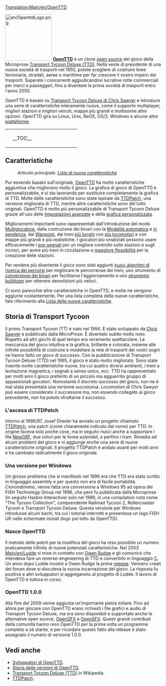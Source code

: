 [[Translation:Main/en/OpenTTD]]{{en/-}}{{it/Indice dei contenuti}}

[[File:en/OpenttdLogo.png|left|150px]]
[http://www.openttd.org/ '''OpenTTD'''] è un clone [http://it.wikipedia.org/wiki/Open_source open source] del gioco della Microprose [http://it.wikipedia.org/wiki/Transport_Tycoon Transport Tycoon Deluxe (TTD)]. Nella veste di presidente di una nuova società di trasporti nel 1950, potete scegliere di costruire linee ferroviarie, stradali, aeree o marittime per far crescere il vostro impero dei trasporti. Superate i concorrenti aggiudicandovi lucrative rotte commerciali per merci e passeggeri, fino a diventare la prima società di trasporti entro l'anno 2050.

OpenTTD è basato su [http://www.chrissawyer.com/info.htm Transport Tycoon Deluxe di Chris Sawyer] e introduce una serie di caratteristiche interamente nuove, come il supporto multiplayer, migliori stazioni e migliori veicoli, mappe più grandi e moltissime altre opzioni. OpenTTD gira su Linux, Unix, BeOS, OS/2, Windows e alcune altre [[Main/it/Sistema operativo|piattaforme]].

{| align="center"
|colspan=2 style="background:none; border:0px"|
|width=200 style="background:none; border:0px"| __TOC__
|style="background:none; border:0px"| [[File:it/Intro screen.png|frame|center|[[Interfaccia del gioco/It#Il contenuto della finestra principale|Finestra introduttiva]] di OpenTTD]]
|}

==Caratteristiche==
:''Articolo principale: [[Main/it/Lista di nuove caratteristiche|Lista di nuove caratteristiche]]''

Pur essendo basato sull'originale, [http://www.openttd.org/ OpenTTD] ha molte caratteristiche aggiuntive che migliorano molto il gioco. La grafica di gioco di OpenTTD è personalizzabile, e si sta lavorando per sostituire completamente la grafica di TTD. Molte delle caratteristiche sono state ispirate da [http://www.ttdpatch.net/ TTDPatch], una versione migliorata di TTD, mentre altre caratteristiche sono del tutto originali. OpenTTD è molto più personalizzabile di Transport Tycoon Deluxe grazie all'uso delle [[Main/it/Impostazioni avanzate|Impostazioni avanzate]] e della [[Main/it/NewGRF|grafica personalizzata]].

Miglioramenti importanti sono rappresentati dall'introduzione del modo [[Main/it/Multigiocatore|Multigiocatore]], dalla costruzione dei binari con la  [[Main/it/Modalità automatica|Modalità automatica]] e [[Main/it/Costruzione in pendenza|in pendenza]], dai [[Main/it/Waypoint|Waypoint]], dai treni [[Main/it/Treni lunghi|più lunghi]] con [[Main/it/Treni con più locomotori|più locomotori]] e con mappe più grandi e più realistiche. I giocatori più smaliziati possono usare efficacemente i [[Main/it/pre-segnali|pre-segnali]] per un migliore controllo sulle stazioni e sugli incroci, per avere più treni in circolazione e [[Main/it/Stazioni non uniformi|maggiore flessibilità]] per la creazione delle stazioni.

Per rendere più divertente il gioco sono stati aggiunti [[Main/it/YAPP|nuovi algoritmi di ricerca dei percorsi]] per migliorare le percorrenze dei treni, uno strumento di [[Main/it/Conversione dei binari|conversione dei binari]] per facilitarne l'aggiornamento e uno [[Main/it/Strumento bulldozer|strumento bulldozer]] per ottenere demolizioni più veloci.

Ci sono parecchie altre caratteristiche in OpenTTD, e molte ne vengono aggiunte costantemente. Per una lista completa delle nuove caratteristiche, fate riferimento alla [[Main/it/Lista delle nuove caratteristiche|Lista delle nuove caratteristiche]].

==Storia di Transport Tycoon==
Il primo Transport Tycoon (TT) è nato nel 1994. È stato sviluppato da [http://www.chrissawyer.com/ Chris Sawyer] e pubblicato dalla MicroProse. 
È diventato subito molto noto. Rispetto ad altri giochi di quel tempo era veramente spettacolare. La meccanica del gioco intuitiva e la grafica, brillante e colorata, insieme alle infinite possibilità di costruire e modellare la rete di trasporti dei vostri sogni ne hanno fatto un gioco di successo.
Con la pubblicazione di Transport Tycoon Deluxe (TTD) nel 1995, il gioco è stato molto migliorato. Sono state inserite molte caratteristiche nuove, tra cui quattro diversi ambienti, i treni a levitazione magnetica, i segnali a senso unico, ecc.
TTD ha rappresentato per molti anni il gioco preferito di un piccolo ma agguerrito gruppo di appassionati giocatori. Nonostante il discreto successo del gioco, non ne è mai stata presentata una versione successiva. Locomotion di Chris Sawyer può essere considerato il successore ma, non essendo collegato al gioco precedente, non ha potuto sfruttarne il successo.

===L'ascesa di TTDPatch===
Intorno al 1996/97, Josef Drexler ha avviato un progetto chiamato [http://www.ttdpatch.net/ TTDPatch], una patch (come chiaramente indicato dal nome) per TTD. In origine faceva solo poche cose, ma in seguito riuscì anche a supportare i file [[Main/it/NewGRF|NewGRF]], due colori per le livree aziendali, e perfino i tram. Rimedia ad alcuni problemi del gioco e vi aggiunge anche una serie di nuove caratteristiche originali. Il progetto TTDPatch è andato avanti per molti anni e ha cambiato radicalmente il gioco originale.

===Una versione per Windows===
Un grosso problema che si manifestò nel 1996 era che TTD era stato scritto in linguaggio assembly e per questo non era di facile portabilità. Cionondimeno, venne fatta una conversione a Windows 95 ad opera del FISH Technology Group nel 1996, che però fu pubblicata dalla Microprose (in seguito Hasbro Interactive) solo nel 1999, in una compilation nota come "The Tycoon Collection", comprendente Railroad Tycoon 2, Rollercoaster Tycoon e Transport Tycoon Deluxe. Questa versione per Windows introdusse alcuni bachi, tra cui i tutorial interrotti e presentava un logo FISH UK nelle schermate iniziali (logo poi tolto da OpenTTD).

===Nasce OpenTTD===
Il metodo delle ''patch'' per la modifica del gioco ha reso possibile un numero praticamente infinito di nuove potenziali caratteristiche. Nel 2003 [[Main/en/Ludde]] si mise in contatto con [http://www.tt-forums.net/ Owen Rudge] e gli comunicò che intendeva fare un reverse-engineering di TTD e convertirlo in linguaggio [http://it.wikipedia.org/wiki/Linguaggio_C C]. Un anno dopo Ludde mostrò a Owen Rudge la prima [http://it.wikipedia.org/wiki/Release_%28informatica%29 release]. Vennero creati dei forum dove si discuteva la nuova incarnazione del gioco. La risposta fu positiva e altri sviluppatori si aggregarono al progetto di Ludde. Il lavoro di OpenTTD è tuttora in corso.

===OpenTTD 1.0.0===
Alla fine del 2009 venne aggiunta un'importante pietra miliare. Fino ad allora per giocare con OpenTTD erano richiesti i file grafici e audio di Transport Tycoon Deluxe, ma ora sono disponibili e supportate anche le alternative open source, [[Main/it/OpenGFX|OpenGFX]] e [[Main/it/OpenSFX|OpenSFX]]. Questi grandi contributi della comunità hanno reso OpenTTD per la prima volta un programma completo a sè stante, e per ricordare questo fatto alla release è stato assegnato il numero di versione 1.0.0.

==Vedi anche==
*[[Main/it/Sviluppatori|Sviluppatori di OpenTTD]].
*[[Main/it/Storia delle versioni di OpenTTD|Storia delle versioni di OpenTTD]].
*[http://it.wikipedia.org/wiki/Transport_Tycoon Transport Tycoon Deluxe (TTD)] in Wikipedia.
*[http://www.ttdpatch.net/ TTDPatch].